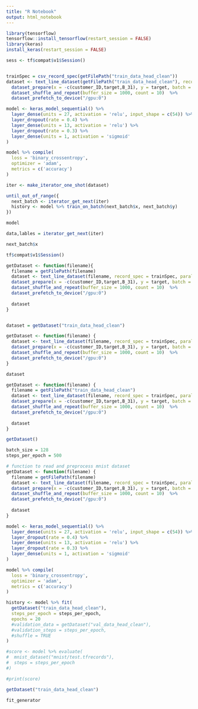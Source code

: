 ```yaml
---
title: "R Notebook"
output: html_notebook
---
```


```r
library(tensorflow)
tensorflow::install_tensorflow(restart_session = FALSE)
library(keras)
install_keras(restart_session = FALSE)
```


```r



sess <- tf$compat$v1$Session()


trainSpec = csv_record_spec(getFilePath("train_data_head_clean"))
dataset <- text_line_dataset(getFilePath("train_data_head_clean"), record_spec = trainSpec, parallel_records = 4) %>%
  dataset_prepare(x = -c(customer_ID,target,B_31), y = target, batch = 128) %>% 
  dataset_shuffle_and_repeat(buffer_size = 1000, count = 10)  %>% 
  dataset_prefetch_to_device("/gpu:0")

model <- keras_model_sequential() %>%
  layer_dense(units = 27, activation = 'relu', input_shape = c(54)) %>%
  layer_dropout(rate = 0.4) %>%
  layer_dense(units = 13, activation = 'relu') %>%
  layer_dropout(rate = 0.3) %>%
  layer_dense(units = 1, activation = 'sigmoid'
)

model %>% compile(
  loss = 'binary_crossentropy',
  optimizer = 'adam',
  metrics = c('accuracy')
)

iter <- make_iterator_one_shot(dataset)

until_out_of_range({
  next_batch <- iterator_get_next(iter)
  history <- model %>% train_on_batch(next_batch$x, next_batch$y)
})

```

```r
model
```


```r
data,lables = iterator_get_next(iter)
```

```r
next_batch$x
```

```r
tf$compat$v1$Session()
```
```r
getDataset <- function(filename){
  filename = getFilePath(filename)
  dataset <- text_line_dataset(filename, record_spec = trainSpec, parallel_records = 4) %>%
  dataset_prepare(x = -c(customer_ID,target,B_31), y = target, batch = 128) %>% 
  dataset_shuffle_and_repeat(buffer_size = 1000, count = 10)  %>% 
  dataset_prefetch_to_device("/gpu:0")
  
  dataset
}


dataset = getDataset("train_data_head_clean")
```


```r
getDataset <- function(filename) {
  dataset <- text_line_dataset(filename, record_spec = trainSpec, parallel_records = 4) %>%
  dataset_prepare(x = -c(customer_ID,target,B_31), y = target, batch = 128) %>% 
  dataset_shuffle_and_repeat(buffer_size = 1000, count = 10)  %>% 
  dataset_prefetch_to_device("/gpu:0")
}
```

```r
dataset
```

```r
getDataset <- function(filename) {
  filename = getFilePath("train_data_head_clean")
  dataset <- text_line_dataset(filename, record_spec = trainSpec, parallel_records = 4) %>%
  dataset_prepare(x = -c(customer_ID,target,B_31), y = target, batch = 128) %>% 
  dataset_shuffle_and_repeat(buffer_size = 1000, count = 10)  %>% 
  dataset_prefetch_to_device("/gpu:0")
  
  dataset
}

getDataset()
```

```r

batch_size = 128
steps_per_epoch = 500

# function to read and preprocess mnist dataset
getDataset <- function(filename) {
  filename = getFilePath(filename)
  dataset <- text_line_dataset(filename, record_spec = trainSpec, parallel_records = 4) %>%
  dataset_prepare(x = -c(customer_ID,target,B_31), y = target, batch = 128) %>% 
  dataset_shuffle_and_repeat(buffer_size = 1000, count = 10)  %>% 
  dataset_prefetch_to_device("/gpu:0")
  
  dataset
}

model <- keras_model_sequential() %>%
  layer_dense(units = 27, activation = 'relu', input_shape = c(54)) %>%
  layer_dropout(rate = 0.4) %>%
  layer_dense(units = 13, activation = 'relu') %>%
  layer_dropout(rate = 0.3) %>%
  layer_dense(units = 1, activation = 'sigmoid'
)

model %>% compile(
  loss = 'binary_crossentropy',
  optimizer = 'adam',
  metrics = c('accuracy')
)

history <- model %>% fit(
  getDataset("train_data_head_clean"),
  steps_per_epoch = steps_per_epoch,
  epochs = 20
  #validation_data = getDataset("val_data_head_clean"),
  #validation_steps = steps_per_epoch,
  #shuffle = TRUE
)

#score <- model %>% evaluate(
#  mnist_dataset("mnist/test.tfrecords"),
#  steps = steps_per_epoch
#)

#print(score)
```


```r
getDataset("train_data_head_clean")
```

```r
fit_generator
```

